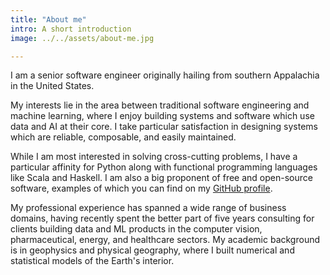 ```yaml
---
title: "About me"
intro: A short introduction
image: ../../assets/about-me.jpg

---
```


I am a senior software engineer originally hailing from southern Appalachia in
the United States. 

My interests lie in the area between traditional software engineering and
machine learning, where I enjoy building systems and software which use data and
AI at their core. I take particular satisfaction in designing systems which are
reliable, composable, and easily maintained.

While I am most interested in solving cross-cutting problems, I have a
particular affinity for Python along with functional programming languages like
Scala and Haskell. I am also a big proponent of free and open-source software,
examples of which you can find on my [GitHub
profile](https://github.com/dorranh).

My professional experience has spanned a wide range of business domains, having
recently spent the better part of five years consulting for clients building
data and ML products in the computer vision, pharmaceutical, energy, and
healthcare sectors. My academic background is in geophysics and physical
geography, where I built numerical and statistical models of the Earth's
interior.
